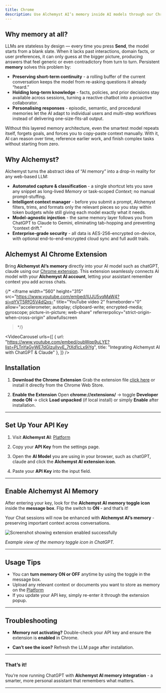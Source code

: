 ```yaml
---
title: Chrome
description: Use Alchemyst AI’s memory inside AI models through our Chrome extension.
---
```

## Why memory at all?

LLMs are stateless by design — every time you press **Send**, the model starts from a blank slate. When it lacks past interactions, domain facts, or user preferences, it can only guess at the bigger picture, producing answers that feel generic or even contradictory from turn to turn. Persistent **memory** solves this problem by:

* **Preserving short-term continuity**  - a rolling buffer of the current conversation keeps the model from re-asking questions it already “heard.”
* **Holding long-term knowledge**  - facts, policies, and prior decisions stay available across sessions, turning a reactive chatbot into a proactive collaborator.
* **Personalising responses**  - episodic, semantic, and procedural memories let the AI adapt to individual users and multi-step workflows instead of delivering one-size-fits-all output.

Without this layered memory architecture, even the smartest model repeats itself, forgets goals, and forces you to copy-paste context manually. With it, AI can reason over time, reference earlier work, and finish complex tasks without starting from zero.

## Why Alchemyst?

Alchemyst turns the abstract idea of “AI memory” into a drop-in reality for any web-based LLM:

* **Automated capture & classification** - a single shortcut lets you save any snippet as long-lived *Memory* or task-scoped *Context*; no manual prompt-stuffing.
* **Intelligent context manager** - before you submit a prompt, Alchemyst filters, trims, and formats only the relevant pieces so you stay within token budgets while still giving each model exactly what it needs.
* **Model-agnostic injection** - the same memory layer follows you from ChatGPT to Claude to Gemini, eliminating tab-hopping and preventing “context drift.”
* **Enterprise-grade security** - all data is AES-256-encrypted on-device, with optional end-to-end-encrypted cloud sync and full audit trails.

## Alchemyst AI Chrome Extension

Bring **Alchemyst AI’s memory** directly into your AI model such as chatGPT, claude using our [Chrome extension](https://github.com/Alchemyst-ai/chrome-extension). This extension seamlessly connects AI model with your **Alchemyst AI account**, letting your assistant remember context you add across chats.

{/* <iframe
  width="560"
  height="315"
  src="https://www.youtube.com/embed/IUJU5vqMaW4?si=pYVT5RfO5V4dQxs-"
  title="YouTube video 2"
  frameborder="0"
  allow="accelerometer; autoplay; clipboard-write; encrypted-media; gyroscope; picture-in-picture; web-share"
  referrerpolicy="strict-origin-when-cross-origin"
  allowfullscreen
></iframe> */}

<VideoCarousel urls={[
  {
    url: "https://www.youtube.com/embed/oubWqp9uLYE?list=PLTnYaGyWE7dGlzullvvE_7tXd1cLx9iYg",
    title: "Integrating Alchemyst AI with ChatGPT & Claude"
  },
  ]}
/>

## Installation

1. **Download the Chrome Extension**
   Grab the extension file [click here](https://github.com/Alchemyst-ai/chrome-extension) or install it directly from the Chrome Web Store.

2. **Enable the Extension**
   Open **chrome://extensions/** → toggle **Developer mode ON** → click **Load unpacked** (if local install) or simply **Enable** after installation.

---

## Set Up Your API Key

1. Visit **Alchemyst AI**: [Platform](https://platform.getalchemystai.com/settings)

2. Copy your **API Key** from the settings page.

3. Open the **AI Model** you are using in your browser, such as chatGPT, claude and click the **Alchemyst AI extension icon**.

4. Paste your **API Key** into the input field.

---

## Enable Alchemyst AI Memory

After entering your key, look for the **Alchemyst AI memory toggle icon** inside the **message box**.
Flip the switch to **ON** - and that’s it!

Your Chat sessions will now be enhanced with **Alchemyst AI’s memory** - preserving important context across conversations.

<Frame>
  <img
    src="/images/gpt-extension-toggle.png"
    alt="Screenshot showing extension enabled successfully"
    style={{ borderRadius: "0.5rem" }}
  />
</Frame>

_Example view of the memory toggle icon in ChatGPT._

---

## Usage Tips

- You can **turn memory ON or OFF** anytime by using the toggle in the message box.
- Upload any relevant context or documents you want to store as memory on the [Platform](https://platform.getalchemystai.com)
- If you update your API key, simply re-enter it through the extension popup.

---

## Troubleshooting

- **Memory not activating?**
  Double-check your API key and ensure the extension is **enabled** in Chrome.

- **Can’t see the icon?**
  Refresh the LLM page after installation.

---

### That’s it!

You’re now running ChatGPT with **Alchemyst AI memory integration** - a smarter, more personal assistant that remembers what matters.

---
